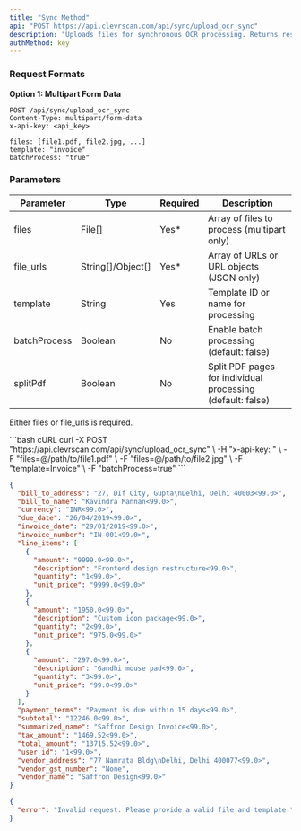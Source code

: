 ```yaml
---
title: "Sync Method"
api: "POST https://api.clevrscan.com/api/sync/upload_ocr_sync"
description: "Uploads files for synchronous OCR processing. Returns results immediately (blocking request)."
authMethod: key
---
```


### Request Formats
**Option 1: Multipart Form Data**

```http
POST /api/sync/upload_ocr_sync
Content-Type: multipart/form-data
x-api-key: <api_key>

files: [file1.pdf, file2.jpg, ...]
template: "invoice"
batchProcess: "true"
```

### Parameters

| Parameter    | Type              | Required | Description                                          |
|--------------|-------------------|----------|------------------------------------------------------|
| files        | File[]            | Yes*     | Array of files to process (multipart only)           |
| file_urls    | String[]/Object[] | Yes*     | Array of URLs or URL objects (JSON only)             |
| template     | String            | Yes      | Template ID or name for processing                   |
| batchProcess | Boolean           | No       | Enable batch processing (default: false)             |
| splitPdf     | Boolean           | No       | Split PDF pages for individual processing (default: false) |

<Note> Either files or file_urls is required.</Note>


<RequestExample>
```bash cURL
curl -X POST "https://api.clevrscan.com/api/sync/upload_ocr_sync" \
  -H "x-api-key: <api_key>" \
  -F "files=@/path/to/file1.pdf" \
  -F "files=@/path/to/file2.jpg" \
  -F "template=Invoice" \
  -F "batchProcess=true"
```
</RequestExample>

<ResponseExample>

```json 200
{
  "bill_to_address": "27, DIf City, Gupta\nDelhi, Delhi 40003<99.0>",
  "bill_to_name": "Kavindra Mannan<99.0>",
  "currency": "INR<99.0>",
  "due_date": "26/04/2019<99.0>",
  "invoice_date": "29/01/2019<99.0>",
  "invoice_number": "IN-001<99.0>",
  "line_items": [
    {
      "amount": "9999.0<99.0>",
      "description": "Frontend design restructure<99.0>",
      "quantity": "1<99.0>",
      "unit_price": "9999.0<99.0>"
    },
    {
      "amount": "1950.0<99.0>",
      "description": "Custom icon package<99.0>",
      "quantity": "2<99.0>",
      "unit_price": "975.0<99.0>"
    },
    {
      "amount": "297.0<99.0>",
      "description": "Gandhi mouse pad<99.0>",
      "quantity": "3<99.0>",
      "unit_price": "99.0<99.0>"
    }
  ],
  "payment_terms": "Payment is due within 15 days<99.0>",
  "subtotal": "12246.0<99.0>",
  "summarized_name": "Saffron Design Invoice<99.0>",
  "tax_amount": "1469.52<99.0>",
  "total_amount": "13715.52<99.0>",
  "user_id": "1<99.0>",
  "vendor_address": "77 Namrata Bldg\nDelhi, Delhi 400077<99.0>",
  "vendor_gst_number": "None",
  "vendor_name": "Saffron Design<99.0>"
}
```

```json 400
{
  "error": "Invalid request. Please provide a valid file and template."
}
```

</ResponseExample>